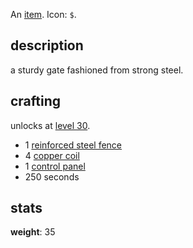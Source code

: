 An [[items|item]]. Icon: <code><nowiki>$</nowiki></code>.

== description ==

a sturdy gate fashioned from strong steel.

== crafting ==

unlocks at [[level 30]].

* 1 [[reinforced steel fence]]
* 4 [[copper coil]]
* 1 [[control panel]]
* 250 seconds

== stats ==

'''weight''': 35